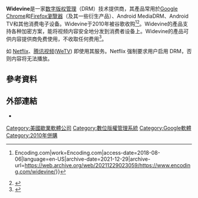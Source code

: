 {{NoteTA|G1=IT}}
'''Widevine'''是一家[[数字版权管理|数字版权管理]]（DRM）技术提供商，其產品常用於[[Google_Chrome|Google Chrome]]和[[Firefox瀏覽器|Firefox瀏覽器]]（及其一些衍生产品）、Android MediaDRM、Android TV和其他消费电子设备。Widevine于2010年被谷歌收购<ref>{{Cite news|url=https://www.encoding.com/widevine/|title=Widevine Media Optimizer {{!}} Encoding.com|work=Encoding.com|access-date=2018-08-06|language=en-US|archive-date=2021-12-29|archive-url=https://web.archive.org/web/20211229023059/https://www.encoding.com/widevine/}}</ref><ref>{{cite web |url=https://wiki.archlinux.org/index.php/chromium#Widevine_Content_Decryption_Module_plugin |title=Widevine Content Decryption Module plugin |work=[[铬|铬]] |publisher=[[Arch_Linux|Arch Linux]] |year=2017 |accessdate=2018-01-11 |archive-date=2021-04-16 |archive-url=https://web.archive.org/web/20210416003607/https://wiki.archlinux.org/index.php/Chromium#Widevine_Content_Decryption_Module_plugin }}</ref>。Widevine的產品支持各种加密方案，能将视频内容安全地分发到消费者设备上。Widevine的產品可供内容提供商免费使用，不收取任何费用<ref>{{cite news|url=https://www.androidauthority.com/widevine-explained-821935/|title=Widevine digital rights management explained|date=2017-12-11|website=Android Authority|accessdate=2018-08-06|language=en|archive-date=2022-05-07|archive-url=https://web.archive.org/web/20220507114258/https://www.androidauthority.com/widevine-explained-821935/}}</ref>。

如 [[Netflix|Netflix]]、[[腾讯视频|腾讯视频]]([[WeTV|WeTV]]) 即使用其服务。Netflix 强制要求用户启用 DRM，否则内容将无法播放。

== 參考資料 ==
{{Reflist|2}}

== 外部連結 ==

* {{Official website}}
{{Google公司}}

[[Category:美國歇業軟體公司|Category:美國歇業軟體公司]]
[[Category:數位版權管理系統|Category:數位版權管理系統]]
[[Category:Google軟體|Category:Google軟體]]
[[Category:2010年併購|Category:2010年併購]]